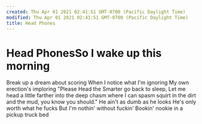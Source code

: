 ```yaml
---
created: Thu Apr 01 2021 02:41:51 GMT-0700 (Pacific Daylight Time)
modified: Thu Apr 01 2021 02:41:51 GMT-0700 (Pacific Daylight Time)
title: Head Phones
---
```

# Head PhonesSo I wake up this morning
Break up a dream about scoring
When I notice what I'm ignoring
My own erection's imploring
"Please Head the Smarter go back to sleep,
Let me head a little farther into the deep
chasm where I can spasm
squirt in the dirt 
and the mud, you know you should."
He ain't as dumb as he looks
He's only worth what he fucks
But I'm nothin' without fuckin'
Bookin' nookie in a pickup truck bed